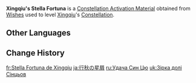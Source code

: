 {{Item Infobox
|id           = 001125
|image        = Item Stella Fortuna (4 Star).png
|type         = Constellation Activation Materials
|group        = Stella Fortuna
|quality      = 4
|description  = [[Xingqiu]]'s Constellation Activation Material
|source1      = [[Wishes]]
|source2      = [[Paimon's Bargains]]
}}
'''Xingqiu's Stella Fortuna''' is a [[Constellation Activation Material]] obtained from [[Wishes]] used to level [[Xingqiu]]'s [[Constellation]].

==Other Languages==
{{Other Languages|default_hidden=1
|en      = Xingqiu's Stella Fortuna
|zhs     = 行秋的命星
|zhs_rm  = Xíngqiū de Mìngxīng
|zht     = 行秋的命星
|zht_rm  = Xíngqiū de Mìngxīng
|ja      = 行秋の星屑
|ja_rm   = Yukuaki no Hoshikuzu
|ko      = 행추<->의 운명<->의 별
|es      = Stella Fortuna de Xingchiu
|fr      = Stella Fortuna de Xingqiu
|ru      = Удача Син Цю
|th      = ดวงดาวแห่งชีวิตของ Xingqiu
|th_rm   = Duangdao haeng Chiwit khong Xingqiu
|vi      = Chòm Sao Của Xingqiu
|de      = Stella Fortuna von Xingqiu
|id      = Xingqiu's Stella Fortuna
|pt      = Stella Fortuna de Xingqiu
|tr      = Xingqiu'nun Yaşam Yıldızı
|it      = Stella Fortuna di Xingqiu
}}

==Change History==
{{Change History|1.0}}

[[fr:Stella Fortuna de Xingqiu]]
[[ja:行秋の星屑]]
[[ru:Удача Син Цю]]
[[uk:Зірка долі Сінцьов]]